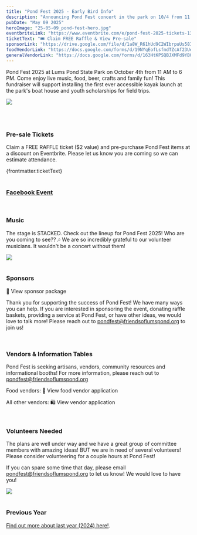 ```yaml
---
title: "Pond Fest 2025 - Early Bird Info"
description: "Announcing Pond Fest concert in the park on 10/4 from 11 AM to 6 PM."
pubDate: "May 09 2025"
heroImage: "25-05-09_pond-fest-hero.jpg"
eventbriteLink: "https://www.eventbrite.com/e/pond-fest-2025-tickets-1313274091159"
ticketText: "🎟️ Claim FREE Raffle & View Pre-sale"
sponsorLink: "https://drive.google.com/file/d/1a8W_R61hUd9C2WIbrpuUs58IdqcLph8W/view"
foodVendorLink: "https://docs.google.com/forms/d/19NYqEofLsfmdTZcAf23UerBbErDQtWvTVllAh0qCCyk/viewform"
generalVendorLink: "https://docs.google.com/forms/d/163HtKPSQBJXMFd9YBOG25OIL7wDZ1AfRZo5G6ZOGcR0/viewform"
---
```



<Countdown></Countdown>

Pond Fest 2025 at Lums Pond State Park on October 4th from 11 AM to 6 PM. Come enjoy live music, food, beer, crafts and family fun! This fundraiser will support installing the first ever accessible kayak launch at the park's boat house and youth scholarships for field trips.


<Image class="full" src="25-05-09_pond-fest-flyer.png"></Image>

<br />
<br />

### Pre-sale Tickets

Claim a FREE RAFFLE ticket ($2 value) and pre-purchase Pond Fest items at a discount on Eventbrite. Please let us know you are coming so we can estimate attendance.

<LinkButton href={frontmatter.eventbriteLink}>
  {frontmatter.ticketText}
</LinkButton>
<br />
<br />

### [Facebook Event](https://www.facebook.com/events/1452795936131838)

<br />

### Music

The stage is STACKED. Check out the lineup for Pond Fest 2025! Who are you coming to see?? 🎶
We are so incredibly grateful to our volunteer musicians. It wouldn't be a concert without them!

<Image class="full" src="25-05-09_pond-fest-lineup.png"></Image>
<br />
<br />

### Sponsors

<LinkButton href={frontmatter.sponsorLink}>🤍 View sponsor package</LinkButton>

Thank you for supporting the success of Pond Fest! We have many ways you can help. If you are interested in sponsoring the event, donating raffle baskets, providing a service at Pond Fest, or have other ideas, we would love to talk more! Please reach out to <a href="mailto:pondfest@friendsoflumspond.org">pondfest@friendsoflumspond.org</a> to join us!

<br />

### Vendors & Information Tables

Pond Fest is seeking artisans, vendors, community resources and informational booths! For more information, please reach out to <a href="mailto:pondfest@friendsoflumspond.org">pondfest@friendsoflumspond.org</a>

Food vendors: <LinkButton href={frontmatter.foodVendorLink}>🍔 View food vendor application</LinkButton>

All other vendors: <LinkButton href={frontmatter.generalVendorLink}>🛍️ View vendor application</LinkButton>

<br />

### Volunteers Needed

The plans are well under way and we have a great group of committee members with amazing ideas! BUT we are in need of several volunteers! Please consider volunteering for a couple hours at Pond Fest!

If you can spare some time that day, please email <a href="mailto:pondfest@friendsoflumspond.org">pondfest@friendsoflumspond.org</a> to let us know! We would love to have you!

<Image class="full" src="25-05-09_pond-fest-1.jpg"></Image>
<br />
<br />

### Previous Year

[Find out more about last year (2024) here!](/resources/pondfest2024).

